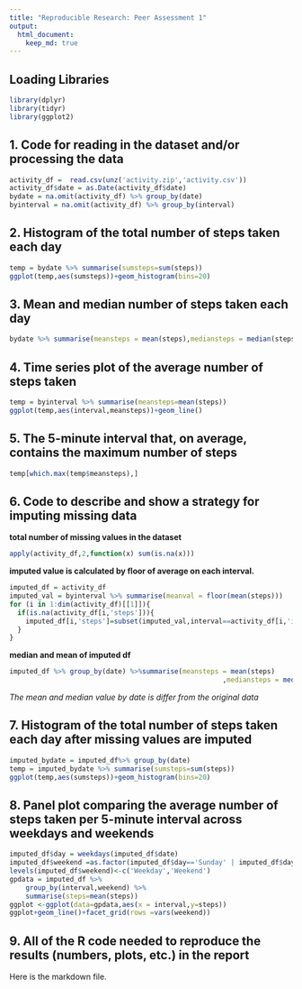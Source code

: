 ---
title: "Reproducible Research: Peer Assessment 1"
output: 
  html_document:
    keep_md: true
---
## Loading Libraries
```{r echo=T}
library(dplyr)
library(tidyr)
library(ggplot2)
```
## 1. Code for reading in the dataset and/or processing the data

```{r}
activity_df =  read.csv(unz('activity.zip','activity.csv'))
activity_df$date = as.Date(activity_df$date)
bydate = na.omit(activity_df) %>% group_by(date)
byinterval = na.omit(activity_df) %>% group_by(interval)
```
## 2. Histogram of the total number of steps taken each day
```{r fig.height=4}
temp = bydate %>% summarise(sumsteps=sum(steps))
ggplot(temp,aes(sumsteps))+geom_histogram(bins=20)
```
## 3. Mean and median number of steps taken each day
```{r}
bydate %>% summarise(meansteps = mean(steps),mediansteps = median(steps))
```
## 4. Time series plot of the average number of steps taken
```{r fig.height=4}
temp = byinterval %>% summarise(meansteps=mean(steps))
ggplot(temp,aes(interval,meansteps))+geom_line()
```

## 5. The 5-minute interval that, on average, contains the maximum number of steps

```{r}
temp[which.max(temp$meansteps),]

```
## 6. Code to describe and show a strategy for imputing missing data

**total number of missing values in the dataset**
```{r}
apply(activity_df,2,function(x) sum(is.na(x)))
```

**imputed value is calculated by floor of average on each interval.**
```{r}
imputed_df = activity_df
imputed_val = byinterval %>% summarise(meanval = floor(mean(steps)))
for (i in 1:dim(activity_df)[[1]]){
  if(is.na(activity_df[i,'steps'])){
    imputed_df[i,'steps']=subset(imputed_val,interval==activity_df[i,'interval'])$meanval
  }
}
```

**median and mean of imputed df**
```{r}

imputed_df %>% group_by(date) %>%summarise(meansteps = mean(steps)
                                                     ,mediansteps = median(steps))
```
*The mean and median value by date is differ from the original data*

## 7. Histogram of the total number of steps taken each day after missing values are imputed
```{r fig.height=4}
imputed_bydate = imputed_df%>% group_by(date)
temp = imputed_bydate %>% summarise(sumsteps=sum(steps))
ggplot(temp,aes(sumsteps))+geom_histogram(bins=20)
```

## 8. Panel plot comparing the average number of steps taken per 5-minute interval across weekdays and weekends
```{r}

imputed_df$day = weekdays(imputed_df$date)
imputed_df$weekend =as.factor(imputed_df$day=='Sunday' | imputed_df$day=='Saturday')
levels(imputed_df$weekend)<-c('Weekday','Weekend')
gpdata = imputed_df %>%
    group_by(interval,weekend) %>% 
    summarise(steps=mean(steps))
ggplot <-ggplot(data=gpdata,aes(x = interval,y=steps))
ggplot+geom_line()+facet_grid(rows =vars(weekend))
```

## 9. All of the R code needed to reproduce the results (numbers, plots, etc.) in the report
Here is the markdown file.
